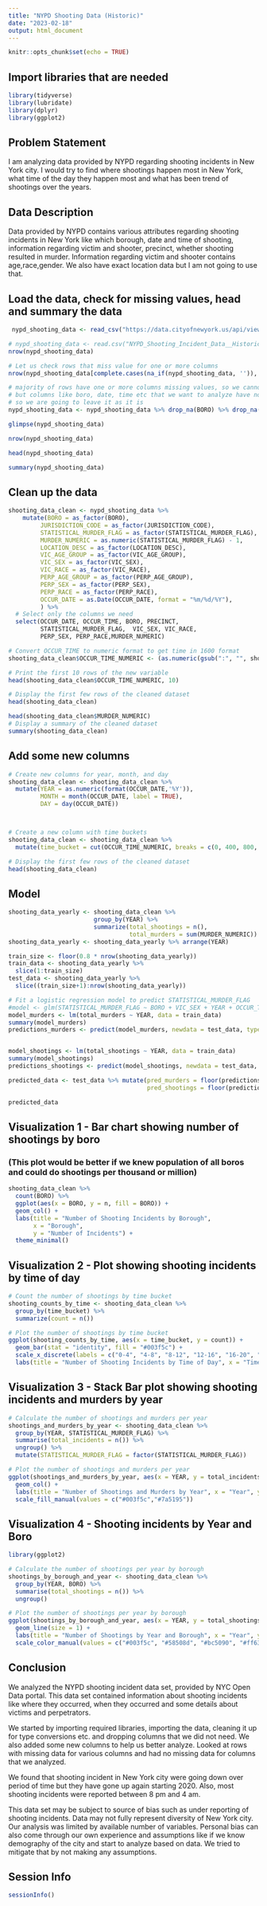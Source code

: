 ---
title: "NYPD Shooting Data (Historic)"
date: "2023-02-18"
output: html_document
---

```{r setup, include=FALSE}
knitr::opts_chunk$set(echo = TRUE)
```

## Import libraries that are needed
```{r libs}
library(tidyverse)
library(lubridate)
library(dplyr)
library(ggplot2)
```

## Problem Statement
I am analyzing data provided by NYPD regarding shooting incidents in New York city. I would try to find where shootings happen most in New York, what time of the day they happen most and what has been trend of shootings over the years.

## Data Description
Data provided by NYPD contains various attributes regarding shooting incidents in New York like which borough, date and time of shooting, information regarding victim and shooter, precinct, whether shooting resulted in murder. Information regarding victim and shooter contains age,race,gender. We also have exact location data but I am not going to use that.

## Load the data, check for missing values, head and summary the data
```{r load_data}
 nypd_shooting_data <- read_csv("https://data.cityofnewyork.us/api/views/833y-fsy8/rows.csv?accessType=DOWNLOAD")

# nypd_shooting_data <- read.csv("NYPD_Shooting_Incident_Data__Historic_.csv")
nrow(nypd_shooting_data)

# Let us check rows that miss value for one or more columns 
nrow(nypd_shooting_data[complete.cases(na_if(nypd_shooting_data, '')), ])

# majority of rows have one or more columns missing values, so we cannot just drop or impute them
# but columns like boro, date, time etc that we want to analyze have no missing values, 
# so we are going to leave it as it is
nypd_shooting_data <- nypd_shooting_data %>% drop_na(BORO) %>% drop_na(OCCUR_DATE)

glimpse(nypd_shooting_data)

nrow(nypd_shooting_data)

head(nypd_shooting_data)

summary(nypd_shooting_data)
```

## Clean up the data
```{r clean_data, message=TRUE, warning=TRUE}
shooting_data_clean <- nypd_shooting_data %>%
    mutate(BORO = as_factor(BORO),
         JURISDICTION_CODE = as_factor(JURISDICTION_CODE),
         STATISTICAL_MURDER_FLAG = as_factor(STATISTICAL_MURDER_FLAG),
         MURDER_NUMERIC = as.numeric(STATISTICAL_MURDER_FLAG) - 1,
         LOCATION_DESC = as_factor(LOCATION_DESC),
         VIC_AGE_GROUP = as_factor(VIC_AGE_GROUP),
         VIC_SEX = as_factor(VIC_SEX),
         VIC_RACE = as_factor(VIC_RACE),
         PERP_AGE_GROUP = as_factor(PERP_AGE_GROUP),
         PERP_SEX = as_factor(PERP_SEX),
         PERP_RACE = as_factor(PERP_RACE),
         OCCUR_DATE = as.Date(OCCUR_DATE, format = "%m/%d/%Y"),
         ) %>%
  # Select only the columns we need
  select(OCCUR_DATE, OCCUR_TIME, BORO, PRECINCT, 
         STATISTICAL_MURDER_FLAG,  VIC_SEX, VIC_RACE, 
         PERP_SEX, PERP_RACE,MURDER_NUMERIC)

# Convert OCCUR_TIME to numeric format to get time in 1600 format
shooting_data_clean$OCCUR_TIME_NUMERIC <- (as.numeric(gsub(":", "", shooting_data_clean$OCCUR_TIME))) / 100

# Print the first 10 rows of the new variable
head(shooting_data_clean$OCCUR_TIME_NUMERIC, 10)

# Display the first few rows of the cleaned dataset
head(shooting_data_clean)

head(shooting_data_clean$MURDER_NUMERIC)
# Display a summary of the cleaned dataset
summary(shooting_data_clean)  
```

## Add some new columns
```{r add_new_columns, message=TRUE, warning=TRUE}
# Create new columns for year, month, and day
shooting_data_clean <- shooting_data_clean %>%
  mutate(YEAR = as.numeric(format(OCCUR_DATE,'%Y')),
         MONTH = month(OCCUR_DATE, label = TRUE),
         DAY = day(OCCUR_DATE))



# Create a new column with time buckets
shooting_data_clean <- shooting_data_clean %>%
  mutate(time_bucket = cut(OCCUR_TIME_NUMERIC, breaks = c(0, 400, 800, 1200, 1600, 2000, 2400), labels = c("1", "2", "3", "4", "5", "6"), include.lowest = TRUE))

# Display the first few rows of the cleaned dataset
head(shooting_data_clean)

```

## Model
```{r test_model}
shooting_data_yearly <- shooting_data_clean %>%
                        group_by(YEAR) %>%
                        summarize(total_shootings = n(),
                                  total_murders = sum(MURDER_NUMERIC))
shooting_data_yearly <- shooting_data_yearly %>% arrange(YEAR)

train_size <- floor(0.8 * nrow(shooting_data_yearly))
train_data <- shooting_data_yearly %>% 
  slice(1:train_size)
test_data <- shooting_data_yearly %>% 
  slice((train_size+1):nrow(shooting_data_yearly))

# Fit a logistic regression model to predict STATISTICAL_MURDER_FLAG
#model <- glm(STATISTICAL_MURDER_FLAG ~ BORO + VIC_SEX + YEAR + OCCUR_TIME_NUMERIC, data = train_data, family = binomial())
model_murders <- lm(total_murders ~ YEAR, data = train_data)
summary(model_murders)
predictions_murders <- predict(model_murders, newdata = test_data, type = "response")


model_shootings <- lm(total_shootings ~ YEAR, data = train_data)
summary(model_shootings)
predictions_shootings <- predict(model_shootings, newdata = test_data, type = "response")

predicted_data <- test_data %>% mutate(pred_murders = floor(predictions_murders),
                                       pred_shootings = floor(predictions_shootings))

predicted_data

```


## Visualization 1 - Bar chart showing number of shootings by boro
### (This plot would be better if we knew population of all boros and could do shootings per thousand or million)
```{r visualization_1}
shooting_data_clean %>%
  count(BORO) %>%
  ggplot(aes(x = BORO, y = n, fill = BORO)) +
  geom_col() +
  labs(title = "Number of Shooting Incidents by Borough",
       x = "Borough",
       y = "Number of Incidents") +
  theme_minimal()
```


## Visualization 2 - Plot showing shooting incidents by time of day
```{r visualization_2}
# Count the number of shootings by time bucket
shooting_counts_by_time <- shooting_data_clean %>%
  group_by(time_bucket) %>%
  summarize(count = n())

# Plot the number of shootings by time bucket
ggplot(shooting_counts_by_time, aes(x = time_bucket, y = count)) +
  geom_bar(stat = "identity", fill = "#003f5c") +
  scale_x_discrete(labels = c("0-4", "4-8", "8-12", "12-16", "16-20", "20-24")) +
  labs(title = "Number of Shooting Incidents by Time of Day", x = "Time of Day (hours)", y = "Number of Shooting Incidents")

```




## Visualization 3 - Stack Bar plot showing shooting incidents and murders by year
```{r visualization_3}
# Calculate the number of shootings and murders per year
shootings_and_murders_by_year <- shooting_data_clean %>% 
  group_by(YEAR, STATISTICAL_MURDER_FLAG) %>% 
  summarise(total_incidents = n()) %>% 
  ungroup() %>% 
  mutate(STATISTICAL_MURDER_FLAG = factor(STATISTICAL_MURDER_FLAG))

# Plot the number of shootings and murders per year
ggplot(shootings_and_murders_by_year, aes(x = YEAR, y = total_incidents, fill = STATISTICAL_MURDER_FLAG)) +
  geom_col() +
  labs(title = "Number of Shootings and Murders by Year", x = "Year", y = "Total Incidents", fill = "Resulted in Murder") +
  scale_fill_manual(values = c("#003f5c","#7a5195"))
```

## Visualization 4 - Shooting incidents by Year and Boro
```{r shootings_boro}
library(ggplot2)

# Calculate the number of shootings per year by borough
shootings_by_borough_and_year <- shooting_data_clean %>% 
  group_by(YEAR, BORO) %>% 
  summarise(total_shootings = n()) %>% 
  ungroup()

# Plot the number of shootings per year by borough
ggplot(shootings_by_borough_and_year, aes(x = YEAR, y = total_shootings, color = BORO)) +
  geom_line(size = 1) +
  labs(title = "Number of Shootings by Year and Borough", x = "Year", y = "Total Shootings", color = "Borough") +
  scale_color_manual(values = c("#003f5c", "#58508d", "#bc5090", "#ff6361", "#ffa600"))

```


## Conclusion
We analyzed the NYPD shooting incident data set, provided by NYC Open Data portal. This data set contained information about shooting incidents like where they occurred, when they occurred and some details about victims and perpetrators.

We started by importing required libraries, importing the data, cleaning it up for type conversions etc. and dropping columns that we did not need. We also added some new columns to help us better analyze. Looked at rows with missing data for various columns and had no missing data for columns that we analyzed.

We found that shooting incident in New York city were going down over period of time but they have gone up again starting 2020. Also, most shooting incidents were reported between 8 pm and 4 am.

This data set may be subject to source of bias such as under reporting of shooting incidents. Data may not fully represent diversity of New York city. Our analysis was limited by available number of variables. Personal bias can also come through our own experience and assumptions like if we know demography of the city and start to analyze based on data. We tried to mitigate that by not making any assumptions.


## Session Info
```{r session_info}
sessionInfo()

```